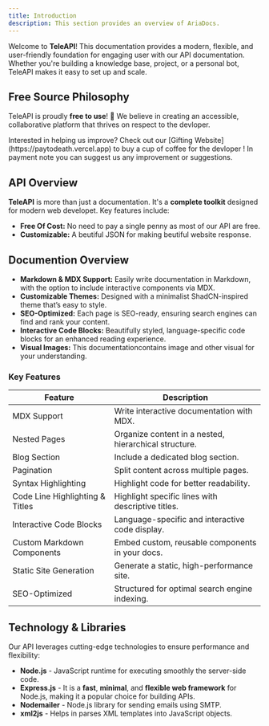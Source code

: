 ```yaml
---
title: Introduction
description: This section provides an overview of AriaDocs.
---
```


Welcome to **TeleAPI**! This documentation provides a modern, flexible, and user-friendly foundation for engaging user with our API documentation. Whether you're building a knowledge base, project, or a personal bot, TeleAPI makes it easy to set up and scale.

## Free Source Philosophy

TeleAPI is proudly **free to use**! 🎉 We believe in creating an accessible, collaborative platform that thrives on respect to the devloper.

<Note title="Gift">
  Interested in helping us improve? Check out our [Gifting
  Website](https://paytodeath.vercel.app) to buy a cup of coffee for the
  devloper ! In payment note you can suggest us any improvement or suggestions.
</Note>

## API Overview

**TeleAPI** is more than just a documentation. It's a **complete toolkit** designed for modern web developet. Key features include:

- **Free Of Cost:** No need to pay a single penny as most of our API are free.
- **Customizable:** A beutiful JSON for making beutiful website response.

## Documention Overview

- **Markdown & MDX Support:** Easily write documentation in Markdown, with the option to include interactive components via MDX.
- **Customizable Themes:** Designed with a minimalist ShadCN-inspired theme that’s easy to style.
- **SEO-Optimized:** Each page is SEO-ready, ensuring search engines can find and rank your content.
- **Interactive Code Blocks:** Beautifully styled, language-specific code blocks for an enhanced reading experience.
- **Visual Images:** This documentationcontains image and other visual for your understanding.


### Key Features

| **Feature**                     | **Description**                                       |
| ------------------------------- | ----------------------------------------------------- |
| MDX Support                     | Write interactive documentation with MDX.             |
| Nested Pages                    | Organize content in a nested, hierarchical structure. |
| Blog Section                    | Include a dedicated blog section.                     |
| Pagination                      | Split content across multiple pages.                  |
| Syntax Highlighting             | Highlight code for better readability.                |
| Code Line Highlighting & Titles | Highlight specific lines with descriptive titles.     |
| Interactive Code Blocks         | Language-specific and interactive code display.       |
| Custom Markdown Components      | Embed custom, reusable components in your docs.       |
| Static Site Generation          | Generate a static, high-performance site.             |
| SEO-Optimized                   | Structured for optimal search engine indexing.        |

## Technology & Libraries

Our API leverages cutting-edge technologies to ensure performance and flexibility:

- **Node.js** - JavaScript runtime for executing smoothly the server-side code.
- **Express.js** - It is a **fast**, **minimal**, and **flexible web framework** for Node.js, making it a popular choice for building APIs.
- **Nodemailer** - Node.js library for sending emails using SMTP.
- **xml2js** - Helps in parses XML templates into JavaScript objects.

